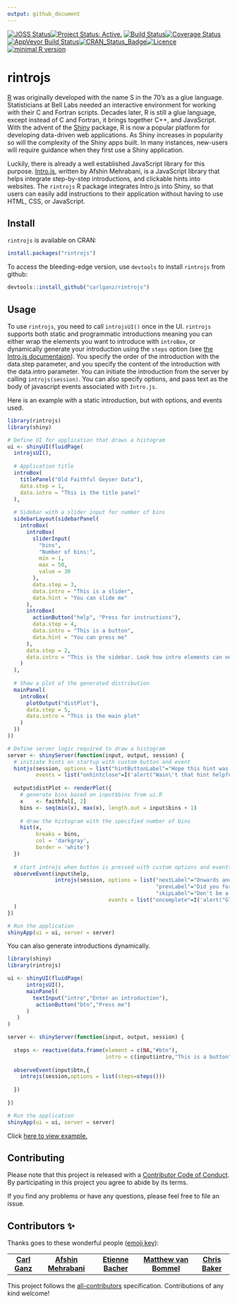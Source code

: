 ```yaml
---
output: github_document
---
```



[![JOSS Status](https://joss.theoj.org/papers/10.21105/joss.00063/status.svg)](https://dx.doi.org/10.21105/joss.00063)[![Project Status: Active.](https://www.repostatus.org/badges/latest/active.svg)](https://www.repostatus.org/#active) [![Build Status](https://travis-ci.org/carlganz/rintrojs.svg?branch=master)](https://travis-ci.org/carlganz/rintrojs)[![Coverage Status](https://img.shields.io/codecov/c/github/carlganz/rintrojs/master.svg)](https://codecov.io/github/carlganz/rintrojs?branch=master)[![AppVeyor Build Status](https://ci.appveyor.com/api/projects/status/github/carlganz/rintrojs?branch=master&svg=true)](https://ci.appveyor.com/project/carlganz/rintrojs)[![CRAN_Status_Badge](http://www.r-pkg.org/badges/version/rintrojs)](https://cran.r-project.org/package=rintrojs)[![Licence](https://img.shields.io/badge/licence-AGPL--3-blue.svg)](https://www.gnu.org/licenses/agpl-3.0.en.html)[![minimal R version](https://img.shields.io/badge/R%3E%3D-3.0.0-6666ff.svg)](https://cran.r-project.org/)

rintrojs
========

[R](https://www.r-project.org/) was originally developed with the name S in the 70's as a glue language. Statisticians at Bell Labs needed an interactive environment for working with their C and Fortran scripts. Decades later, R is still a glue language, except instead of C and Fortran, it brings together C++, and JavaScript. With the advent of the [Shiny](https://shiny.rstudio.com/) package, R is now a popular platform for developing data-driven web applications. As Shiny increases in popularity so will the complexity of the Shiny apps built. In many instances, new-users will require guidance when they first use a Shiny application.

Luckily, there is already a well established JavaScript library for this purpose. [Intro.js](https://introjs.com/), written by Afshin Mehrabani, is a JavaScript library that helps integrate step-by-step introductions, and clickable hints into websites. The `rintrojs` R package integrates Intro.js into Shiny, so that users can easily add instructions to their application without having to use HTML, CSS, or JavaScript.

Install
-------

`rintrojs` is available on CRAN:

```r
install.packages("rintrojs")
```

To access the bleeding-edge version, use `devtools` to install `rintrojs` from github:

```r
devtools::install_github("carlganz/rintrojs")
```

Usage
-----

To use `rintrojs`, you need to call `introjsUI()` once in the UI. `rintrojs` supports both static and programmatic introductions meaning you can either wrap the elements you want to introduce with `introBox`, or dynamically generate your introduction using the `steps` option (see [the Intro.js documentaion](https://github.com/usablica/intro.js/wiki/Documentation)). You specify the order of the introduction with the data.step parameter, and you specify the content of the introduction with the data.intro parameter. You can initiate the introduction from the server by calling `introjs(session)`. You can also specify options, and pass text as the body of javascript events associated with `Intro.js`.

Here is an example with a static introduction, but with options, and events used. 

``` r
library(rintrojs)
library(shiny)

# Define UI for application that draws a histogram
ui <- shinyUI(fluidPage(
  introjsUI(),
  
  # Application title
  introBox(
    titlePanel("Old Faithful Geyser Data"),
    data.step = 1,
    data.intro = "This is the title panel"
  ),
  
  # Sidebar with a slider input for number of bins
  sidebarLayout(sidebarPanel(
    introBox(
      introBox(
        sliderInput(
          "bins",
          "Number of bins:",
          min = 1,
          max = 50,
          value = 30
        ),
        data.step = 3,
        data.intro = "This is a slider",
        data.hint = "You can slide me"
      ),
      introBox(
        actionButton("help", "Press for instructions"),
        data.step = 4,
        data.intro = "This is a button",
        data.hint = "You can press me"
      ),
      data.step = 2,
      data.intro = "This is the sidebar. Look how intro elements can nest"
    )
  ),
  
  # Show a plot of the generated distribution
  mainPanel(
    introBox(
      plotOutput("distPlot"),
      data.step = 5,
      data.intro = "This is the main plot"
    )
  ))
))

# Define server logic required to draw a histogram
server <- shinyServer(function(input, output, session) {
  # initiate hints on startup with custom button and event
  hintjs(session, options = list("hintButtonLabel"="Hope this hint was helpful"),
         events = list("onhintclose"=I('alert("Wasn\'t that hint helpful")')))
  
  output$distPlot <- renderPlot({
    # generate bins based on input$bins from ui.R
    x    <- faithful[, 2]
    bins <- seq(min(x), max(x), length.out = input$bins + 1)
    
    # draw the histogram with the specified number of bins
    hist(x,
         breaks = bins,
         col = 'darkgray',
         border = 'white')
  })
  
  # start introjs when button is pressed with custom options and events
  observeEvent(input$help,
               introjs(session, options = list("nextLabel"="Onwards and Upwards",
                                               "prevLabel"="Did you forget something?",
                                               "skipLabel"="Don't be a quitter"),
                                events = list("oncomplete"=I('alert("Glad that is over")')))
  )
})

# Run the application
shinyApp(ui = ui, server = server)
```

You can also generate introductions dynamically.

``` r
library(shiny)
library(rintrojs)

ui <- shinyUI(fluidPage(
      introjsUI(),
      mainPanel(
        textInput("intro","Enter an introduction"),
         actionButton("btn","Press me")
      )
   )
)

server <- shinyServer(function(input, output, session) {
   
  steps <- reactive(data.frame(element = c(NA,"#btn"),
                               intro = c(input$intro,"This is a button")))
  
  observeEvent(input$btn,{
    introjs(session,options = list(steps=steps()))
    
  })
  
})

# Run the application 
shinyApp(ui = ui, server = server)
```

Click [here to view example.](https://carlganz.shinyapps.io/rintrojsexample/)

Contributing
------------

Please note that this project is released with a [Contributor Code of Conduct](https://github.com/carlganz/rintrojs/blob/master/CONDUCT.md). By participating in this project you agree to abide by its terms.

If you find any problems or have any questions, please feel free to file an issue. 

## Contributors ✨

Thanks goes to these wonderful people ([emoji key](https://allcontributors.org/docs/en/emoji-key)):

<!-- ALL-CONTRIBUTORS-LIST:START - Do not remove or modify this section -->
<!-- prettier-ignore-start -->
<!-- markdownlint-disable -->
<table>
  <tr>
    <td align="center"><a href="https://www.getgoodtree.com"><b>Carl Ganz</b></a><br /></td>
    <td align="center"><a href="https://github.com/afshinm"><b>Afshin Mehrabani</b></a><br /></td>
    <td align="center"><a href="https://github.com/etiennebacher"><b>Etienne Bacher</b></a><br /></td>
    <td align="center"><a href="https://github.com/mvanbommel"><b>Matthew van Bommel</b></a><br /></td>
    <td align="center"><a href="https://github.com/crew102"><b> Chris Baker</b></a><br /></td>
  </tr>
</table>

<!-- markdownlint-restore -->
<!-- prettier-ignore-end -->

<!-- ALL-CONTRIBUTORS-LIST:END -->

This project follows the [all-contributors](https://github.com/all-contributors/all-contributors) specification. Contributions of any kind welcome!

